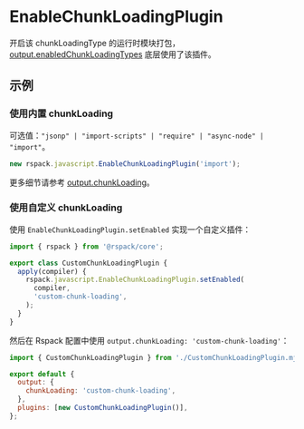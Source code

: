 # EnableChunkLoadingPlugin

开启该 chunkLoadingType 的运行时模块打包，[output.enabledChunkLoadingTypes](/config/output#outputenabledchunkloadingtypes) 底层使用了该插件。

## 示例

### 使用内置 chunkLoading

可选值：`"jsonp" | "import-scripts" | "require" | "async-node" | "import"`。

```js
new rspack.javascript.EnableChunkLoadingPlugin('import');
```

更多细节请参考 [output.chunkLoading](/config/output#outputchunkloading)。

### 使用自定义 chunkLoading

使用 `EnableChunkLoadingPlugin.setEnabled` 实现一个自定义插件：

```js title="CustomChunkLoadingPlugin.mjs"
import { rspack } from '@rspack/core';

export class CustomChunkLoadingPlugin {
  apply(compiler) {
    rspack.javascript.EnableChunkLoadingPlugin.setEnabled(
      compiler,
      'custom-chunk-loading',
    );
  }
}
```

然后在 Rspack 配置中使用 `output.chunkLoading: 'custom-chunk-loading'`：

```js title="rspack.config.mjs"
import { CustomChunkLoadingPlugin } from './CustomChunkLoadingPlugin.mjs';

export default {
  output: {
    chunkLoading: 'custom-chunk-loading',
  },
  plugins: [new CustomChunkLoadingPlugin()],
};
```
